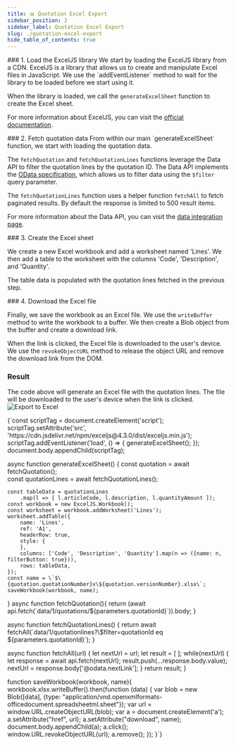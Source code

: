```yaml
---
title: 📊 Quotation Excel Export
sidebar_position: 2
sidebar_label: Quotation Excel Export
slug: ./quotation-excel-export
hide_table_of_contents: true
---
```


<CodeDoc>

<CodeDocSection highlight="{1-6}">
### 1. Load the ExcelJS library
We start by loading the ExcelJS library from a CDN. ExcelJS is a library that allows us to create and manipulate Excel files in JavaScript. We use the `addEventListener` method to wait for the library to be loaded before we start using it. 

When the library is loaded, we call the `generateExcelSheet` function to create the Excel sheet.

For more information about ExcelJS, you can visit the [official documentation](https://github.com/exceljs/exceljs).
</CodeDocSection>

<CodeDocSection highlight="{9-10,28-30,32-34}">
### 2. Fetch quotation data
From within our main `generateExcelSheet` function, we start with loading the quotation data.

The `fetchQuotation` and `fetchQuotationLines` functions leverage the Data API to filter the quotation lines by the quotation ID. The Data API implements the [OData specification](https://www.odata.org/getting-started/), which allows us to filter data using the `$filter` query parameter.

The `fetchQuotationLines` function uses a helper function `fetchAll` to fetch paginated results. By default the response is limited to 500 result items.

For more information about the Data API, you can visit the [data integration page](/docs/apis/data-api).
</CodeDocSection>

<CodeDocSection highlight="{12-24}">
### 3. Create the Excel sheet

We create a new Excel workbook and add a worksheet named 'Lines'. We then add a table to the worksheet with the columns 'Code', 'Description', and 'Quantity'. 

The table data is populated with the quotation lines fetched in the previous step.
</CodeDocSection>

<CodeDocSection highlight="{47-59}">
### 4. Download the Excel file

Finally, we save the workbook as an Excel file. We use the `writeBuffer` method to write the workbook to a buffer. We then create a Blob object from the buffer and create a download link. 

When the link is clicked, the Excel file is downloaded to the user's device. We use the `revokeObjectURL` method to release the object URL and remove the download link from the DOM.
</CodeDocSection>

<CodeDocSection>

### Result

The code above will generate an Excel file with the quotation lines. The file will be downloaded to the user's device when the link is clicked.
![Export to Excel](/img/tutorial/excel-export/excel-export.gif)

</CodeDocSection>

<CodeBlock language="js" showLineNumbers>
{`const scriptTag = document.createElement('script');
scriptTag.setAttribute('src', 'https://cdn.jsdelivr.net/npm/exceljs@4.3.0/dist/exceljs.min.js');
scriptTag.addEventListener('load', () => { 
    generateExcelSheet();
});
document.body.appendChild(scriptTag);

async function generateExcelSheet() {
    const quotation = await fetchQuotation();  
    const quotationLines = await fetchQuotationLines();

    const tableData = quotationLines
        .map(l => [ l.articleCode, l.description, l.quantityAmount ]);
    const workbook = new ExcelJS.Workbook();
    const worksheet = workbook.addWorksheet('Lines');
    worksheet.addTable({
        name: 'Lines',
        ref: 'A1',
        headerRow: true,
        style: {
        },
        columns: ['Code', 'Description', 'Quantity'].map(n => ({name: n, filterButton: true})),
        rows: tableData,
    });
    const name = \`$\{quotation.quotationNumber}v\${quotation.versionNumber}.xlsx\`;
    saveWorkbook(workbook, name);
}
async function fetchQuotation(){
    return (await api.fetch(\`data/1/quotations/\${parameters.quotationId}\`)).body;
}

async function fetchQuotationLines() {
    return await fetchAll(\`data/1/quotationlines?\\$filter=quotationId eq \${parameters.quotationId}\`);
}

async function fetchAll(url) {
    let nextUrl = url;
    let result = [ ];
    while(nextUrl) {
        let response = await api.fetch(nextUrl);
        result.push(...response.body.value);
        nextUrl = response.body['@odata.nextLink'];
    }
    return result;
}

function saveWorkbook(workbook, name){
    workbook.xlsx.writeBuffer().then(function (data) {
        var blob = new Blob([data], {type: "application/vnd.openxmlformats-officedocument.spreadsheetml.sheet"});
        var url = window.URL.createObjectURL(blob);
        var a = document.createElement('a');
        a.setAttribute("href", url);
        a.setAttribute("download", name);
        document.body.appendChild(a);
        a.click();
        window.URL.revokeObjectURL(url);
        a.remove();
    });
}`}
</CodeBlock>

</CodeDoc>

